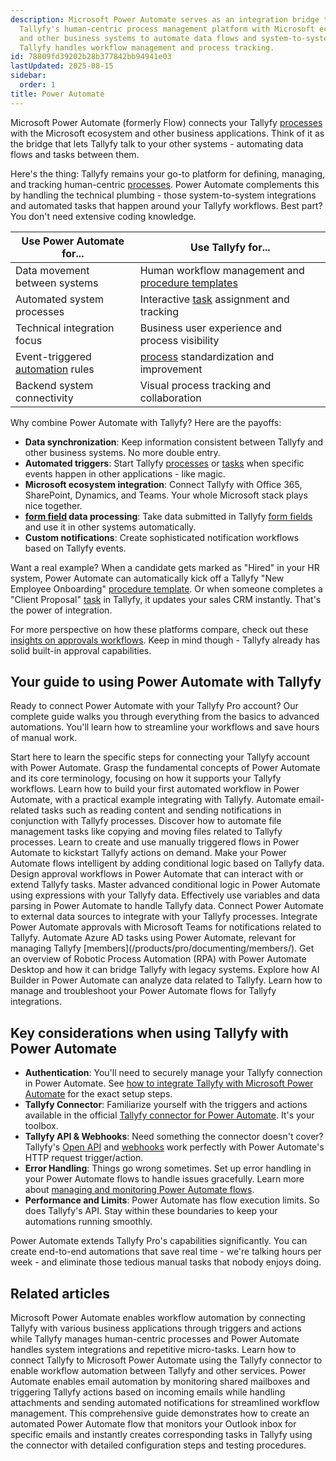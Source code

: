 ```yaml
---
description: Microsoft Power Automate serves as an integration bridge that connects
  Tallyfy's human-centric process management platform with Microsoft ecosystem applications
  and other business systems to automate data flows and system-to-system tasks while
  Tallyfy handles workflow management and process tracking.
id: 78809fd39202b28b377842bb94941e03
lastUpdated: 2025-08-15
sidebar:
  order: 1
title: Power Automate
---
```


Microsoft Power Automate (formerly Flow) connects your Tallyfy [processes](/products/pro/tracking-and-tasks/processes/) with the Microsoft ecosystem and other business applications. Think of it as the bridge that lets Tallyfy talk to your other systems - automating data flows and tasks between them.

Here's the thing: Tallyfy remains your go-to platform for defining, managing, and tracking human-centric [processes](/products/pro/tracking-and-tasks/processes/). Power Automate complements this by handling the technical plumbing - those system-to-system integrations and automated tasks that happen around your Tallyfy workflows. Best part? You don't need extensive coding knowledge.

| Use Power Automate for... | Use Tallyfy for... |
|---------------------------|--------------------|
| Data movement between systems | Human workflow management and [procedure templates](/products/pro/documenting/templates/) |
| Automated system processes | Interactive [task](/products/pro/tracking-and-tasks/tasks/) assignment and tracking |
| Technical integration focus | Business user experience and process visibility |
| Event-triggered [automation](/products/pro/documenting/templates/automations/) rules | [process](/products/pro/tracking-and-tasks/processes/) standardization and improvement |
| Backend system connectivity | Visual process tracking and collaboration |

Why combine Power Automate with Tallyfy? Here are the payoffs:

*   **Data synchronization**: Keep information consistent between Tallyfy and other business systems. No more double entry.
*   **Automated triggers**: Start Tallyfy [processes](/products/pro/tracking-and-tasks/processes/) or [tasks](/products/pro/tracking-and-tasks/tasks/) when specific events happen in other applications - like magic.
*   **Microsoft ecosystem integration**: Connect Tallyfy with Office 365, SharePoint, Dynamics, and Teams. Your whole Microsoft stack plays nice together.
*   **[form field](/products/pro/tracking-and-tasks/tasks/what-are-form-fields-in-tallyfy/) data processing**: Take data submitted in Tallyfy [form fields](/products/pro/tracking-and-tasks/tasks/what-are-form-fields-in-tallyfy/) and use it in other systems automatically.
*   **Custom notifications**: Create sophisticated notification workflows based on Tallyfy events.

Want a real example? When a candidate gets marked as "Hired" in your HR system, Power Automate can automatically kick off a Tallyfy "New Employee Onboarding" [procedure template](/products/pro/documenting/templates/). Or when someone completes a "Client Proposal" [task](/products/pro/tracking-and-tasks/tasks/) in Tallyfy, it updates your sales CRM instantly. That's the power of integration.

For more perspective on how these platforms compare, check out these [insights on approvals workflows](https://tallyfy.com/integrations/using-microsoft-flow-for-approvals/). Keep in mind though - Tallyfy already has solid built-in approval capabilities.

## Your guide to using Power Automate with Tallyfy

Ready to connect Power Automate with your Tallyfy Pro account? Our complete guide walks you through everything from the basics to advanced automations. You'll learn how to streamline your workflows and save hours of manual work.


<CardGrid>
<LinkTitleCard header="<b>Pro > Integrations > Middleware > Power Automate > How can I integrate Tallyfy with Microsoft Power Automate</b>" href="/products/pro/integrations/middleware/power-automate/how-can-i-integrate-tallyfy-with-microsoft-power-automate/" > Start here to learn the specific steps for connecting your Tallyfy account with Power Automate. </LinkTitleCard>
<LinkTitleCard header="<b>Pro > Integrations > Middleware > Power Automate > Understanding Power Automate basics</b>" href="/products/pro/integrations/middleware/power-automate/understanding-power-automate-basics/" > Grasp the fundamental concepts of Power Automate and its core terminology, focusing on how it supports your Tallyfy workflows. </LinkTitleCard>
<LinkTitleCard header="<b>Pro > Integrations > Middleware > Power Automate > Creating your first flow in Power Automate</b>" href="/products/pro/integrations/middleware/power-automate/creating-your-first-flow-in-power-automate/" > Learn how to build your first automated workflow in Power Automate, with a practical example integrating with Tallyfy. </LinkTitleCard>
<LinkTitleCard header="<b>Pro > Integrations > Middleware > Power Automate > Working with email automation in Power Automate</b>" href="/products/pro/integrations/middleware/power-automate/working-with-email-automation-in-power-automate/" > Automate email-related tasks such as reading content and sending notifications in conjunction with Tallyfy processes. </LinkTitleCard>
<LinkTitleCard header="<b>Pro > Integrations > Middleware > Power Automate > Managing files with Power Automate</b>" href="/products/pro/integrations/middleware/power-automate/managing-files-with-power-automate/" > Discover how to automate file management tasks like copying and moving files related to Tallyfy processes. </LinkTitleCard>
<LinkTitleCard header="<b>Pro > Integrations > Middleware > Power Automate > Triggering flows manually (button flows)</b>" href="/products/pro/integrations/middleware/power-automate/triggering-flows-manually-button-flows/" > Learn to create and use manually triggered flows in Power Automate to kickstart Tallyfy actions on demand. </LinkTitleCard>
<LinkTitleCard header="<b>Pro > Integrations > Middleware > Power Automate > Using conditional logic in Power Automate</b>" href="/products/pro/integrations/middleware/power-automate/using-conditional-logic-in-power-automate/" > Make your Power Automate flows intelligent by adding conditional logic based on Tallyfy data. </LinkTitleCard>
<LinkTitleCard header="<b>Pro > Integrations > Middleware > Power Automate > Building approval workflows with Power Automate</b>" href="/products/pro/integrations/middleware/power-automate/building-approval-workflows-with-power-automate/" > Design approval workflows in Power Automate that can interact with or extend Tallyfy tasks. </LinkTitleCard>
<LinkTitleCard header="<b>Pro > Integrations > Middleware > Power Automate > Advanced conditions and expressions</b>" href="/products/pro/integrations/middleware/power-automate/advanced-conditions-and-expressions/" > Master advanced conditional logic in Power Automate using expressions with your Tallyfy data. </LinkTitleCard>
<LinkTitleCard header="<b>Pro > Integrations > Middleware > Power Automate > Working with data operations and variables</b>" href="/products/pro/integrations/middleware/power-automate/working-with-data-operations-and-variables/" > Effectively use variables and data parsing in Power Automate to handle Tallyfy data. </LinkTitleCard>
<LinkTitleCard header="<b>Pro > Integrations > Middleware > Power Automate > Connecting Power Automate to external data sources</b>" href="/products/pro/integrations/middleware/power-automate/connecting-power-automate-to-external-data/" > Connect Power Automate to external data sources to integrate with your Tallyfy processes. </LinkTitleCard>
<LinkTitleCard header="<b>Pro > Integrations > Middleware > Power Automate > Integrating Power Automate approvals with Microsoft Teams</b>" href="/products/pro/integrations/middleware/power-automate/integrating-power-automate-approvals-with-microsoft-teams/" > Integrate Power Automate approvals with Microsoft Teams for notifications related to Tallyfy. </LinkTitleCard>
<LinkTitleCard header="<b>Pro > Integrations > Middleware > Power Automate > Automating Azure AD with Power Automate</b>" href="/products/pro/integrations/middleware/power-automate/automating-azure-ad-with-power-automate/" > Automate Azure AD tasks using Power Automate, relevant for managing Tallyfy [members](/products/pro/documenting/members/). </LinkTitleCard>
<LinkTitleCard header="<b>Pro > Integrations > Middleware > Power Automate > Introduction to RPA with Power Automate</b>" href="/products/pro/integrations/middleware/power-automate/introduction-to-rpa-with-power-automate/" > Get an overview of Robotic Process Automation (RPA) with Power Automate Desktop and how it can bridge Tallyfy with legacy systems. </LinkTitleCard>
<LinkTitleCard header="<b>Pro > Integrations > Middleware > Power Automate > Leveraging AI Builder in Power Automate</b>" href="/products/pro/integrations/middleware/power-automate/leveraging-ai-builder-in-power-automate/" > Explore how AI Builder in Power Automate can analyze data related to Tallyfy. </LinkTitleCard>
<LinkTitleCard header="<b>Pro > Integrations > Middleware > Power Automate > Managing and monitoring Power Automate flows</b>" href="/products/pro/integrations/middleware/power-automate/managing-and-monitoring-power-automate-flows/" > Learn how to manage and troubleshoot your Power Automate flows for Tallyfy integrations. </LinkTitleCard>
</CardGrid>

## Key considerations when using Tallyfy with Power Automate

*   **Authentication**: You'll need to securely manage your Tallyfy connection in Power Automate. See [how to integrate Tallyfy with Microsoft Power Automate](/products/pro/integrations/middleware/power-automate/how-can-i-integrate-tallyfy-with-microsoft-power-automate/) for the exact setup steps.
*   **Tallyfy Connector**: Familiarize yourself with the triggers and actions available in the official [Tallyfy connector for Power Automate](/products/pro/integrations/middleware/power-automate/how-can-i-integrate-tallyfy-with-microsoft-power-automate/). It's your toolbox.
*   **Tallyfy API & Webhooks**: Need something the connector doesn't cover? Tallyfy's [Open API](/products/pro/integrations/open-api/) and [webhooks](/products/pro/integrations/webhooks/) work perfectly with Power Automate's HTTP request trigger/action.
*   **Error Handling**: Things go wrong sometimes. Set up error handling in your Power Automate flows to handle issues gracefully. Learn more about [managing and monitoring Power Automate flows](/products/pro/integrations/middleware/power-automate/managing-and-monitoring-power-automate-flows/).
*   **Performance and Limits**: Power Automate has flow execution limits. So does Tallyfy's API. Stay within these boundaries to keep your automations running smoothly.

Power Automate extends Tallyfy Pro's capabilities significantly. You can create end-to-end automations that save real time - we're talking hours per week - and eliminate those tedious manual tasks that nobody enjoys doing.

## Related articles
<CardGrid>
<LinkTitleCard header="<b>Power Automate > Understanding Power Automate basics</b>" href="/products/pro/integrations/middleware/power-automate/understanding-power-automate-basics/" > Microsoft Power Automate enables workflow automation by connecting Tallyfy with various business applications through triggers and actions while Tallyfy manages human-centric processes and Power Automate handles system integrations and repetitive micro-tasks. </LinkTitleCard>
<LinkTitleCard header="<b>Power Automate > Connect Tallyfy to Power Automate</b>" href="/products/pro/integrations/middleware/power-automate/how-can-i-integrate-tallyfy-with-microsoft-power-automate/" > Learn how to connect Tallyfy to Microsoft Power Automate using the Tallyfy connector to enable workflow automation between Tallyfy and other services. </LinkTitleCard>
<LinkTitleCard header="<b>Power Automate > Working with email automation in Power Automate</b>" href="/products/pro/integrations/middleware/power-automate/working-with-email-automation-in-power-automate/" > Power Automate enables email automation by monitoring shared mailboxes and triggering Tallyfy actions based on incoming emails while handling attachments and sending automated notifications for streamlined workflow management. </LinkTitleCard>
<LinkTitleCard header="<b>Power Automate > Creating your first flow in Power Automate</b>" href="/products/pro/integrations/middleware/power-automate/creating-your-first-flow-in-power-automate/" > This comprehensive guide demonstrates how to create an automated Power Automate flow that monitors your Outlook inbox for specific emails and instantly creates corresponding tasks in Tallyfy using the connector with detailed configuration steps and testing procedures. </LinkTitleCard>
</CardGrid>